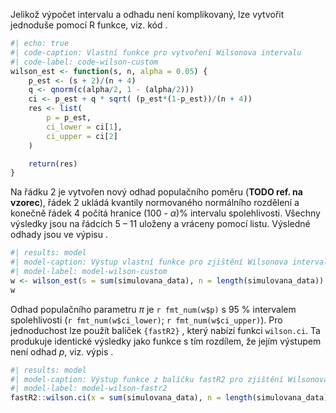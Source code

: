 Jelikož výpočet intervalu a odhadu není komplikovaný, lze vytvořit
jednoduše pomocí R funkce, viz. kód \ref{code-wilson-custom}.

```{r wilson-custom-fx}
#| echo: true
#| code-caption: Vlastní funkce pro vytvoření Wilsonova intervalu
#| code-label: code-wilson-custom
wilson_est <- function(s, n, alpha = 0.05) {
    p_est <- (s + 2)/(n + 4)
    q <- qnorm(c(alpha/2, 1 - (alpha/2)))
    ci <- p_est + q * sqrt( (p_est*(1-p_est))/(n + 4))
    res <- list(
        p = p_est,
        ci_lower = ci[1],
        ci_upper = ci[2]
    )

    return(res)
}
```

Na řádku 2 je vytvořen nový odhad populačního poměru (**TODO ref. na vzorec**), 
řádek 2
ukládá kvantily normovaného normálního rozdělení a konečně řádek 4 počítá
hranice (100 - $\alpha$)% intervalu spolehlivosti. Všechny výsledky jsou na 
řádcích 5 -- 11 uloženy a vráceny pomocí listu. Výsledné odhady jsou ve výpisu
\ref{model-wilson-custom}.

```{r wilson-custom-fx-result}
#| results: model
#| model-caption: Výstup vlastní funkce pro zjištění Wilsonova intervalu
#| model-label: model-wilson-custom
w <- wilson_est(s = sum(simulovana_data), n = length(simulovana_data))
w
```

Odhad populačního parametru $\pi$ je
`r fmt_num(w$p)`
s 95 % intervalem spolehlivosti
(`r fmt_num(w$ci_lower)`; `r fmt_num(w$ci_upper)`). Pro jednoduchost lze 
použít balíček `{fastR2}`
\parencite{Pruim2023_FastR2FoundationsApplications}, který nabízí funkci
`wilson.ci`. Ta produkuje identické výsledky jako funkce \ref{code-wilson-custom}
s tím rozdílem, že jejím výstupem není odhad $p$, viz. výpis
\ref{model-wilson-fastr2}.

```{r}
#| results: model
#| model-caption: Výstup funkce z balíčku fastR2 pro zjištění Wilsonova intervalu
#| model-label: model-wilson-fastr2
fastR2::wilson.ci(x = sum(simulovana_data), n = length(simulovana_data))
```
